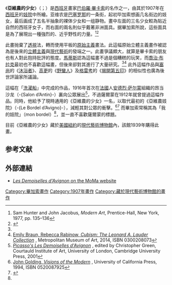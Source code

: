 {{Painting| image_file=Chicks-from-avignon.jpg
| title=亞維農的少女
| artist=巴伯羅·畢卡索
| year=1907年
| type=布面油画
| height=243.9
| width= 233.7
| height_inch=96
| width_inch = 92
| city=紐約
| museum=現代藝術博物館
}}

《'''亞維農的少女'''》（{{lang-fr|Les Demoiselles d'Avignon}}；{{lang-es|Las señoritas de Aviñon}}）是[[西班牙|西班牙]]畫家[[巴伯羅·畢卡索|巴伯羅·畢卡索]]的名作之一，由其於1907年在[[西班牙|西班牙]]的[[妓院|妓院]]中所繪。亚维农是[[巴塞罗那|巴塞罗那]]的一条街，起初毕加索想画几名街边的妓女，最后画成了五名半抽象的裸体少女和一组静物。畫中左面的三名少女較為貼近自然的西班牙女子，而右面的兩名則似乎戴著非洲面具。据畢加索所說，這些面具是為了展現出一種強烈的、近乎野性的力量。<ref>Sam Hunter and John Jacobus, ''Modern Art'', Prentice-Hall, New York, 1977, pp. 135–136</ref><ref>{{Cite web |url=https://books.google.fr/books?id=_OCk5D-2rfYC&pg=PA146&dq=%22Les+Demoiselles+d%27Avignon%22+%22savage%22&hl=fr&sa=X&ei=hVSHVPiYGIu7UfvTgoAG&ved=0CCAQ6AEwAA#v=onepage&q=%22Les%20Demoiselles%20d'Avignon%22%20%22savage%22&f=false |title=Gina M. Rossetti, ''Imagining the Primitive in Naturalist and Modernist Literature'', University of Missouri Press, 2006, ISBN 0826265030 |accessdate=2016-01-28 |archive-date=2020-08-20 |archive-url=https://web.archive.org/web/20200820043824/https://books.google.fr/books?id=_OCk5D-2rfYC&pg=PA146&dq=%22Les+Demoiselles+d%27Avignon%22+%22savage%22&hl=fr&sa=X&ei=hVSHVPiYGIu7UfvTgoAG&ved=0CCAQ6AEwAA#v=onepage&q=%22Les%20Demoiselles%20d'Avignon%22%20%22savage%22&f=false |dead-url=no }}</ref>

此畫抛棄了[[透視|透視]]法，轉而使用平板的[[原始主義|原始主義]]畫法。此這幅原始立體主義畫作被認為是後來的[[立體主義|立體主義]]與[[現代藝術|現代藝術]]的發端之一。此畫爭議頗大，就算是畢卡索的朋友也有人對此抱持批評的態度。[[馬蒂斯|馬蒂斯]]認為這幅畫不過是個糟糕的玩笑，而[[喬治·布拉克|喬治·布拉克]]最初也不喜歡這幅畫，但後來卻對其進行了大量研究。<ref name="Visions of the Modern" /><ref>[https://books.google.fr/books?id=U_10BAAAQBAJ&pg=PA147&dq=reaction+to+Les+Demoiselles+d%27Avignon&hl=en&sa=X&ei=teKKVN24LoLUOJTzgZgF&redir_esc=y#v=onepage&q&f=false Emily Braun, Rebecca Rabinow, ''Cubism: The Leonard A. Lauder Collection''] {{Wayback|url=https://books.google.fr/books?id=U_10BAAAQBAJ&pg=PA147&dq=reaction+to+Les+Demoiselles+d%27Avignon&hl=en&sa=X&ei=teKKVN24LoLUOJTzgZgF&redir_esc=y#v=onepage&q&f=false |date=20210126075426 }}, Metropolitan Museum of Art, 2014, ISBN 0300208073</ref> 此外這幅作品與[[塞尚|塞尚]]的《[[沐浴者|沐浴者]]》、[[高更|高更]]的《[[野蠻人_(高更)|野蠻人]]》及[[格雷考|格雷考]]的《[[揭開第五印|揭開第五印]]》的相似性也廣為後世評論家所議論。

這幅在「[[洗濯船|洗濯船]]」中完成的作品，1916年首次在[[法國|法國]]人[[安德烈·萨尔蒙|安德烈·萨尔蒙]]組織的昂当沙龙（-{Salon d’Antin}-）裏向公眾展出<ref name="Green, Courtauld">[http://assets.cambridge.org/97805215/83671/sample/9780521583671ws.pdf ''Picasso's Les Demoiselles d'Avignon''] {{Wayback|url=http://assets.cambridge.org/97805215/83671/sample/9780521583671ws.pdf |date=20100331131652 }}, edited by Christopher Green, Courtauld Institute of Art, University of London, Cambridge University Press, 2001</ref>，不過薩爾蒙在1912年就曾提過這幅作品。同時，他給予了現時通用的《亞維農的少女》一名，以取代最初的《亞維農妓院》（-{Le Bordel d’Avigno}-），減輕其對公眾的衝擊。<ref name="Visions of the Modern">[https://books.google.fr/books?id=d5wXeMFxA2IC&pg=PA56&dq=matisse+reaction+Les+Demoiselles+d%27Avignon&hl=en&sa=X&ei=UeiKVI6HA4jjaP_IgsgD&ved=0CDIQ6AEwAw#v=onepage&q=Demoiselles&f=false John Golding, ''Visions of the Modern''] {{Wayback|url=https://books.google.fr/books?id=d5wXeMFxA2IC&pg=PA56&dq=matisse+reaction+Les+Demoiselles+d%27Avignon&hl=en&sa=X&ei=UeiKVI6HA4jjaP_IgsgD&ved=0CDIQ6AEwAw#v=onepage&q=Demoiselles&f=false |date=20200820051857 }}, University of California Press, 1994, ISBN 0520087925</ref><ref name="archivesdefrance">{{Cite web |url=http://www.archivesdefrance.culture.gouv.fr/action-culturelle/celebrations-nationales/2007/arts/les-demoiselles-d-avignon-pablo-picasso |title=Archives de France, ''Les Demoiselles d'Avignon, Pablo Picasso'', 2007 (French) |accessdate=2016-01-28 |archive-date=2016-09-19 |archive-url=https://web.archive.org/web/20160919094238/http://www.archivesdefrance.culture.gouv.fr/action-culturelle/celebrations-nationales/2007/arts/les-demoiselles-d-avignon-pablo-picasso |dead-url=yes }}</ref> 而畢加索常稱其為「我的妓院」（mon bordel）<ref name="Green, Courtauld" />，並一直不喜歡薩爾蒙的標題。

目前《亞維農的少女》藏於[[美國|美國]][[紐約|紐約]]的[[現代藝術博物館|現代藝術博物館]]內，該館1939年購得此畫。

==参考文献==
{{reflist}}

== 外部連結 ==
* [https://web.archive.org/web/20071208001952/http://www.moma.org/collection/conservation/demoiselles/history.html ''Les Demoiselles d'Avignon'' on the MoMa website]
{{Authority control}}

{{Pablo Picasso}}

[[Category:畢加索畫作|Category:畢加索畫作]]
[[Category:1907年畫作|Category:1907年畫作]]
[[Category:藏於現代藝術博物館的畫作|Category:藏於現代藝術博物館的畫作]]